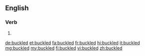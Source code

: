 ==English==

===Verb===
{{head|en|verb form}}

# {{en-past of|buckle}}

[[de:buckled]]
[[et:buckled]]
[[fa:buckled]]
[[fr:buckled]]
[[hi:buckled]]
[[it:buckled]]
[[mg:buckled]]
[[my:buckled]]
[[fi:buckled]]
[[vi:buckled]]
[[zh:buckled]]